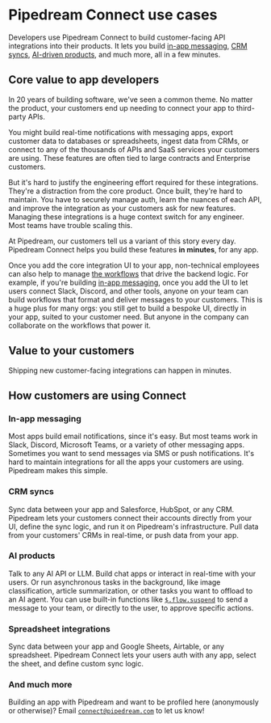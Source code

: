 # Pipedream Connect use cases

Developers use Pipedream Connect to build customer-facing API integrations into their products. It lets you build [in-app messaging](#in-app-messaging), [CRM syncs](#crm-syncs), [AI-driven products](#ai-products), and much more, all in a few minutes.

## Core value to app developers

In 20 years of building software, we've seen a common theme. No matter the product, your customers end up needing to connect your app to third-party APIs.

You might build real-time notifications with messaging apps, export customer data to databases or spreadsheets, ingest data from CRMs, or connect to any of the thousands of APIs and SaaS services your customers are using. These features are often tied to large contracts and Enterprise customers.

But it's hard to justify the engineering effort required for these integrations. They're a distraction from the core product. Once built, they're hard to maintain. You have to securely manage auth, learn the nuances of each API, and improve the integration as your customers ask for new features. Managing these integrations is a huge context switch for any engineer. Most teams have trouble scaling this.

At Pipedream, our customers tell us a variant of this story every day. Pipedream Connect helps you build these features **in minutes**, for any app.

Once you add the core integration UI to your app, non-technical employees can also help to manage [the workflows](/workflows) that drive the backend logic. For example, if you're building [in-app messaging](#in-app-messaging), once you add the UI to let users connect Slack, Discord, and other tools, anyone on your team can build workflows that format and deliver messages to your customers. This is a huge plus for many orgs: you still get to build a bespoke UI, directly in your app, suited to your customer need. But anyone in the company can collaborate on the workflows that power it.

## Value to your customers

Shipping new customer-facing integrations can happen in minutes.

## How customers are using Connect

### In-app messaging

Most apps build email notifications, since it's easy. But most teams work in Slack, Discord, Microsoft Teams, or a variety of other messaging apps. Sometimes you want to send messages via SMS or push notifications. It's hard to maintain integrations for all the apps your customers are using. Pipedream makes this simple.

### CRM syncs

Sync data between your app and Salesforce, HubSpot, or any CRM. Pipedream lets your customers connect their accounts directly from your UI, define the sync logic, and run it on Pipedream's infrastructure. Pull data from your customers' CRMs in real-time, or push data from your app.

### AI products

Talk to any AI API or LLM. Build chat apps or interact in real-time with your users. Or run asynchronous tasks in the background, like image classification, article summarization, or other tasks you want to offload to an AI agent. You can use built-in functions like [`$.flow.suspend`](/code/nodejs/rerun#flowsuspend) to send a message to your team, or directly to the user, to approve specific actions.

### Spreadsheet integrations

Sync data between your app and Google Sheets, Airtable, or any spreadsheet. Pipedream Connect lets your users auth with any app, select the sheet, and define custom sync logic.

### And much more

Building an app with Pipedream and want to be profiled here (anonymously or otherwise)? Email <code>connect@pipedream.com</code> to let us know!
